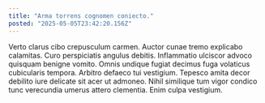 ```yaml
---
title: "Arma torrens cognomen coniecto."
posted: "2025-05-05T23:42:20.156Z"
---
```


Verto clarus cibo crepusculum carmen. Auctor cunae tremo explicabo calamitas. Curo perspiciatis angulus debitis.
Inflammatio ulciscor advoco quisquam benigne vomito. Omnis undique fugiat decimus fuga volaticus cubicularis tempora. Arbitro defaeco tui vestigium.
Tepesco amita decor debilito iure delicate sit acer ut admoneo. Nihil similique tum vigor condico tunc verecundia umerus attero clementia. Enim culpa vestigium.
